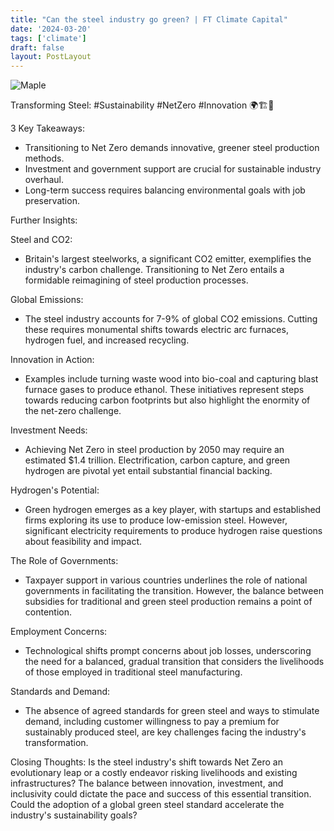 ```yaml
---
title: "Can the steel industry go green? | FT Climate Capital"
date: '2024-03-20'
tags: ['climate']
draft: false
layout: PostLayout
---
```


<div className="flex justify-center">
<div className="my-1 w-full px-2 xl:my-1 xl:w-1/2 xl:px-2">
    <img src="https://img.youtube.com/vi/1i9nJ4cO2mM/0.jpg" alt="Maple" className="mx-auto h-58 w-auto" />
</div>
</div>

Transforming Steel: #Sustainability #NetZero #Innovation 🌍🏗️🔄

3 Key Takeaways:
- Transitioning to Net Zero demands innovative, greener steel production methods.
- Investment and government support are crucial for sustainable industry overhaul.
- Long-term success requires balancing environmental goals with job preservation.

Further Insights:

Steel and CO2:
- Britain's largest steelworks, a significant CO2 emitter, exemplifies the industry's carbon challenge. Transitioning to Net Zero entails a formidable reimagining of steel production processes.

Global Emissions:
- The steel industry accounts for 7-9% of global CO2 emissions. Cutting these requires monumental shifts towards electric arc furnaces, hydrogen fuel, and increased recycling.

Innovation in Action:
- Examples include turning waste wood into bio-coal and capturing blast furnace gases to produce ethanol. These initiatives represent steps towards reducing carbon footprints but also highlight the enormity of the net-zero challenge.

Investment Needs:
- Achieving Net Zero in steel production by 2050 may require an estimated $1.4 trillion. Electrification, carbon capture, and green hydrogen are pivotal yet entail substantial financial backing.

Hydrogen's Potential:
- Green hydrogen emerges as a key player, with startups and established firms exploring its use to produce low-emission steel. However, significant electricity requirements to produce hydrogen raise questions about feasibility and impact.

The Role of Governments:
- Taxpayer support in various countries underlines the role of national governments in facilitating the transition. However, the balance between subsidies for traditional and green steel production remains a point of contention.

Employment Concerns:
- Technological shifts prompt concerns about job losses, underscoring the need for a balanced, gradual transition that considers the livelihoods of those employed in traditional steel manufacturing.

Standards and Demand:
- The absence of agreed standards for green steel and ways to stimulate demand, including customer willingness to pay a premium for sustainably produced steel, are key challenges facing the industry's transformation.

Closing Thoughts:
Is the steel industry's shift towards Net Zero an evolutionary leap or a costly endeavor risking livelihoods and existing infrastructures? The balance between innovation, investment, and inclusivity could dictate the pace and success of this essential transition. Could the adoption of a global green steel standard accelerate the industry's sustainability goals?
